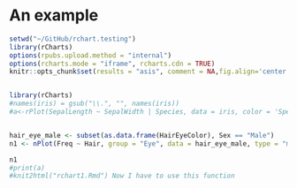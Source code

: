 # An example

```r
setwd("~/GitHub/rchart.testing")
library(rCharts)
options(rpubs.upload.method = "internal")
options(rcharts.mode = "iframe", rcharts.cdn = TRUE)
knitr::opts_chunk$set(results = "asis", comment = NA,fig.align='center')



```

```r
library(rCharts)
#names(iris) = gsub("\\.", "", names(iris))
#a<-rPlot(SepalLength ~ SepalWidth | Species, data = iris, color = 'Species', type = 'point')


hair_eye_male <- subset(as.data.frame(HairEyeColor), Sex == "Male")
n1 <- nPlot(Freq ~ Hair, group = "Eye", data = hair_eye_male, type = "multiBarChart")


```

```r
n1
#print(a)
#knit2html("rchart1.Rmd") Now I have to use this function
```
